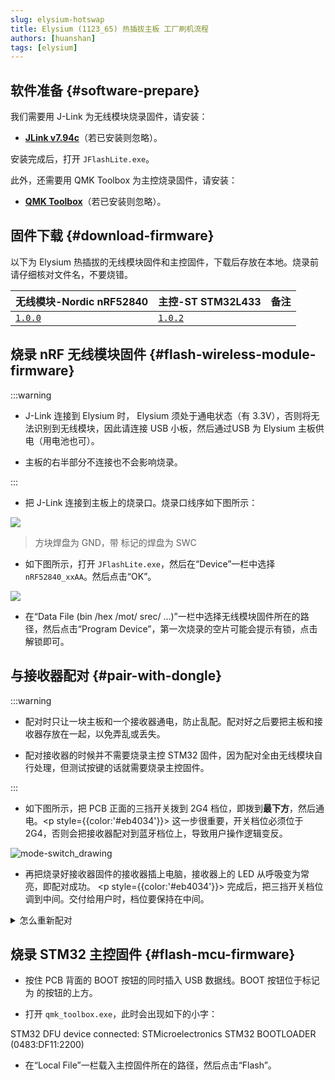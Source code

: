 ```yaml
---
slug: elysium-hotswap
title: Elysium (1123_65) 热插拔主板 工厂刷机流程
authors: [huanshan]
tags: [elysium]
---
```


## 软件准备 {#software-prepare}

我们需要用 J-Link 为无线模块烧录固件，请安装：

* [**JLink v7.94c**](https://www.123pan.com/s/teb2jv-oMR2A.html)（若已安装则忽略）。

安装完成后，打开 `JFlashLite.exe`。

此外，还需要用 QMK Toolbox 为主控烧录固件，请安装：

* [**QMK Toolbox**](https://www.123pan.com/s/teb2jv-sMR2A.html)（若已安装则忽略）。

## 固件下载 {#download-firmware}

以下为 Elysium 热插拔的无线模块固件和主控固件，下载后存放在本地。烧录前请仔细核对文件名，不要烧错。

| <Icon icon="fa-brands fa-bluetooth" /> 无线模块-Nordic nRF52840 | <Icon icon="fa-solid fa-microchip" /> 主控-ST STM32L433 | 备注 |
|---|---| --- |
| <Icon icon="fa-solid fa-circle-down" /> [`1.0.0`](https://cdn.shopify.com/s/files/1/0444/8259/2928/files/helix_nrf52840_elysium_1.0.0.hex?v=1727787348) | <Icon icon="fa-solid fa-circle-down" /> [`1.0.2`](https://cdn.shopify.com/s/files/1/0444/8259/2928/files/helix_elysium_hotswap_1.0.2.bin?v=1727775881) | <Icon icon="fa-solid fa-minus" /> |

## 烧录 nRF 无线模块固件 {#flash-wireless-module-firmware}

:::warning

* J-Link 连接到 Elysium 时， Elysium 须处于通电状态（有 3.3V），否则将无法识别到无线模块，因此请连接 USB 小板，然后通过USB 为 Elysium 主板供电（用电池也可）。

* 主板的右半部分不连接也不会影响烧录。

:::

* 把 J-Link 连接到主板上的烧录口。烧录口线序如下图所示：

![](./swd.svg)

> 方块焊盘为 GND，带 <Icon icon="fa-solid fa-copyright" /> 标记的焊盘为 SWC

* 如下图所示，打开 `JFlashLite.exe`，然后在“Device”一栏中选择 `nRF52840_xxAA`。然后点击“OK”。

![](./jfl-nrf52840.png)

* 在“Data File (bin /hex /mot/ srec/ ...)”一栏中选择无线模块固件所在的路径，然后点击“Program Device”，第一次烧录的空片可能会提示有锁，点击解锁即可。

## 与接收器配对 {#pair-with-dongle}

:::warning

* 配对时只让一块主板和一个接收器通电，防止乱配。配对好之后要把主板和接收器存放在一起，以免弄乱或丢失。

* 配对接收器的时候并不需要烧录主控 STM32 固件，因为配对全由无线模块自行处理，但测试按键的话就需要烧录主控固件。

:::

* 如下图所示，把 PCB 正面的三挡开关拨到 2G4 档位，即拨到**最下方**，然后通电。<p style={{color:'#eb4034'}}> <Icon icon="fa-solid fa-circle-exclamation" /> 这一步很重要，开关档位必须位于 2G4，否则会把接收器配对到蓝牙档位上，导致用户操作逻辑变反。</p>

![mode-switch_drawing](./switch_dn.png)

* 再把烧录好接收器固件的接收器插上电脑，接收器上的 LED 从呼吸变为常亮，即配对成功。 <p style={{color:'#eb4034'}}> <Icon icon="fa-solid fa-circle-exclamation" /> 完成后，把三挡开关档位调到中间。交付给用户时，档位要保持在中间。</p>

<details>
  <summary> <Icon icon="fa-solid fa-file-circle-question" /> 怎么重新配对</summary>

如果发生档位配错或者丢失接收器，则主板端和接收器端都需要擦除记忆，请按如下的操作清除两端的记忆:

主板端：连接 J-Link，打开 `JFlashLite.exe`，点击“ Erase Chip”将模块写为空片，然后按上方教程再烧录一次无线模块固件。

接收器端：快速按两下板子上的按钮，LED 变为快速闪烁，然后再快速按两下，LED 变为呼吸，则清除了记忆。

</details>

## 烧录 STM32 主控固件 {#flash-mcu-firmware}

* 按住 PCB 背面的 BOOT 按钮的同时插入 USB 数据线。BOOT 按钮位于标记为 <Icon icon="fa-solid fa-registered" /> 的按钮的上方。

* 打开 `qmk_toolbox.exe`，此时会出现如下的小字：

<p className="special-text"> STM32 DFU device connected: STMicroelectronics STM32  BOOTLOADER (0483:DF11:2200) </p>

* 在“Local File”一栏载入主控固件所在的路径，然后点击“Flash”。